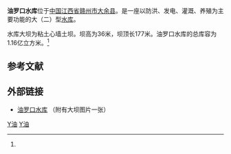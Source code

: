 {{Infobox Reservoir
|name                     = 油罗口水库
|nickname                 = 
|image                    = 
|image_caption            = 
|map                      = 
|map_caption              = 
|code                     = BFH10700472
|class                    = 大（二）型[[水库|水库]]
|location_of_reservoir    = [[江西省|江西省]][[赣州市|赣州市]][[大余县|大余县]]
|location_of_dam          = 
|inflow                   = 
|outflow                  = [[章水_(赣江)|章江]]
|catchment_area           = 
|reservoir_area           = 6.32
|mean_depth               = 14.50
|maximum_depth            = 
|flood_level              = 
|normal_water_level       = 220.00
|dead_water_level         = 
|water_quality            = Ⅲ类
|island                   = 
|maximum_storage_capacity = 1.16亿
|normal_storage_capacity  = 0.860亿
|dead_storage_capacity    = 
|elevation_of_dam         = 
|height_of_dam            = 36
|length_of_dam            = 177
|width_of_dam             = 
|installed_capacity       = 
|start                    = 
|complete                 = 
|cost                     = 
|emigrate                 = 
|latd              = 25
|latm              = 22
|lats              = 56
|latNS             = N
|longd             = 114
|longm             = 17
|longs             = 59
|longEW            = E
|website           = 
|footnotes         = 资料主要来源：<ref>[http://www.jxsl.gov.cn/upload//20090429040716281.doc 江西省重点水库基本情况表.doc]{{dead link|date=2018年1月 |bot=InternetArchiveBot |fix-attempted=yes }}</ref><ref name="ylk"/>
}}
'''油罗口水库'''位于[[中国|中国]][[江西省|江西省]][[赣州市|赣州市]][[大余县|大余县]]。是一座以防洪、发电、灌溉、养殖为主要功能的大（二）型[[水库|水库]]。

水库大坝为粘土心墙土坝。坝高为36米，坝顶长177米。油罗口水库的总库容为1.16亿立方米。<ref name="ylk"/>

==参考文献==
{{Reflist|30em|refs=
<ref name="ylk">{{cite web | url = http://www.jxszchina.cn/Products_detail.asp?s_pai=&classid=62&id=1072&fl=2 | title = 油罗口水库 | language = zh | publisher = 江西省水利水电建设有限公司 | date = 2017-07-15 | accessdate = 2018-09-27 | archive-date = 2018-09-28 | archive-url = https://web.archive.org/web/20180928003401/http://www.jxszchina.cn/Products_detail.asp?s_pai=&classid=62&id=1072&fl=2 | dead-url = no }}</ref>
}}

== 外部链接 ==
* [http://www.jxszchina.cn/Products_detail.asp?s_pai=&classid=62&id=1072&fl=2 油罗口水库] {{Wayback|url=http://www.jxszchina.cn/Products_detail.asp?s_pai=&classid=62&id=1072&fl=2 |date=20180928003401 }}（附有大坝图片一张）

{{Jiangxi Reservoir}}

[[Category:大余县|Y油]]
[[Category:赣州水库|Y油]]
